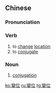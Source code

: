 {{also|变位}}
==Chinese==
{{zh-forms|s=变位}}

===Pronunciation===
{{zh-pron
|m=biànwèi
|cat=v,n
}}

===Verb===
{{zh-verb}}

# to [[change]] [[location]]
# to [[conjugate]] {{gloss|of verbs}}

===Noun===
{{zh-noun}}

# [[conjugation]] {{gloss|of verbs}}

[[ko:變位]]
[[ru:變位]]
[[tg:變位]]